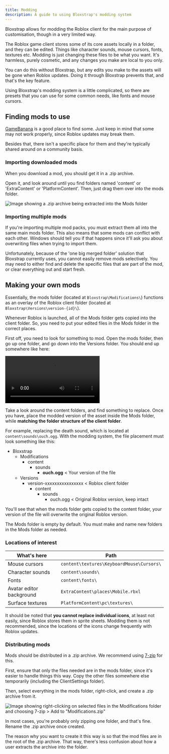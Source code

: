 ```yaml
---
title: Modding
description: A guide to using Bloxstrap's modding system
---
```



Bloxstrap allows for modding the Roblox client for the main purpose of customisation, though in a very limited way.

The Roblox game client stores some of its core assets locally in a folder, and they can be edited. Things like character sounds, mouse cursors, fonts, textures etc. Modding is just changing these files to be what you want. It's harmless, purely cosmetic, and any changes you make are local to you only.

You can do this without Bloxstrap, but any edits you make to the assets will be gone when Roblox updates. Doing it through Bloxstrap prevents that, and that's the key feature.

Using Bloxstrap's modding system is a little complicated, so there are presets that you can use for some common needs, like fonts and mouse cursors.

## Finding mods to use


[GameBanana](https://gamebanana.com/games/2879) is a good place to find some. Just keep in mind that some may not work properly, since Roblox updates may break them.

Besides that, there isn't a specific place for them and they're typically shared around on a community basis.

### Importing downloaded mods

When you download a mod, you should get it in a .zip archive.

Open it, and look around until you find folders named 'content' or 'ExtraContent' or 'PlatformContent'. Then, just drag them over into the mods folder.

![Image showing a .zip archive being extracted into the Mods folder](@assets-wiki/mods-import.webp)

### Importing multiple mods

If you're importing multiple mod packs, you must extract them all into the same main mods folder. This also means that some mods can conflict with each other. Windows should tell you if that happens since it'll ask you about overwriting files when trying to import them.

Unfortunately, because of the 'one big merged folder' solution that Bloxstrap currently uses, you cannot easily remove mods selectively. You may need to either find and delete the specific files that are part of the mod, or clear everything out and start fresh.

## Making your own mods

Essentially, the mods folder (located at `Bloxstrap\Modifications\`) functions as an overlay of the Roblox client folder (located at `Bloxstrap\Versions\version-{id}\`). 

Whenever Roblox is launched, all of the Mods folder gets copied into the client folder. So, you need to put your edited files in the Mods folder in the correct places.

First off, you need to look for something to mod. Open the mods folder, then go up one folder, and go down into the Versions folder. You should end up somewhere like here:

<video controls>
    <source src="/assets/wiki/mods-navigation.webm" type="video/webm" />
</video>

Take a look around the content folders, and find something to replace. Once you have, place the modded version of the asset inside the Mods folder, while **matching the folder structure of the client folder**.

For example, replacing the death sound, which is located at `content\sounds\ouch.ogg`. With the modding system, the file placement must look something like this:

<FileTree>

- Bloxstrap
  - Modifications
    - content
      - sounds
        - **ouch.ogg** < Your version of the file
  - Versions
    - version-xxxxxxxxxxxxxxxx < Roblox client folder
      - content
        - sounds
          - ouch.ogg < Original Roblox version, keep intact

</FileTree>

You'll see that when the mods folder gets copied to the content folder, your version of the file will overwrite the original Roblox version.

The Mods folder is empty by default. You must make and name new folders in the Mods folder as needed.

### Locations of interest

| What's here | Path |
| ------ | ---- |
| Mouse cursors | `content\textures\KeyboardMouse\Cursors\` |
| Character sounds | `content\sounds\` |
| Fonts | `content\fonts\` |
| Avatar editor background | `ExtraContent\places\Mobile.rbxl` |
| Surface textures | `PlatformContent\pc\textures\` |

It should be noted that **you cannot replace individual icons**, at least not easily, since Roblox stores them in sprite sheets. Modding them is not recommended, since the locations of the icons change frequently with Roblox updates.

### Distributing mods

Mods should be distributed in a .zip archive. We recommend using [7-zip](https://www.7-zip.org/) for this.

First, ensure that only the files needed are in the mods folder, since it's easier to handle things this way. Copy the other files somewhere else temporarily (including the ClientSettings folder).

Then, select everything in the mods folder, right-click, and create a .zip archive from it.

![Image showing right-clicking on selected files in the Modifications folder and choosing 7-zip > Add to "Modifications.zip"](@assets-wiki/mods-7zip.webp)

In most cases, you're probably only zipping one folder, and that's fine. Rename the .zip archive once created.

The reason why you want to create it this way is so that the mod files are in the root of the .zip archive. That way, there's less confusion about how a user extracts the archive into the folder.